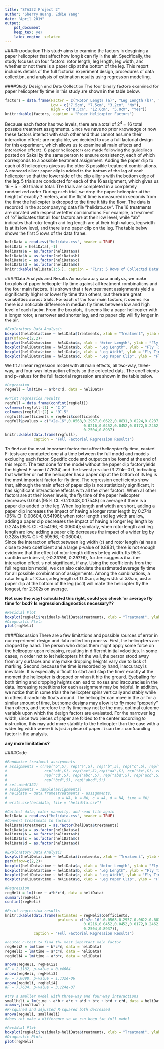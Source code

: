 ```yaml
---
title: "STA322 Project 2"
author: "Sherry Huang, Eddie Yang"
date: "April 2019"
output:
    pdf_document:
    keep_tex: yes
    latex_engine: xelatex
---
```


####Introduction
  This study aims to examine the factors in desgining a paper helicopter that affect how long it can fly in the air. Specifically, the study focuses on four factors: rotor length, leg length, leg width, and whether or not there is a paper clip at the bottom of the leg. This report includes details of the full factorial experiment design, procedures of data collection, and analysis of estimation results using regression modelling.
  
####Study Design and Data Collection
  The four binary factors examined for paper helicopter fly time in this study are shown in the table below. 
```r
factors = data.frame(Factor = c("Rotor Length (a)", "Leg Length (b)", "Leg Width (c)", "Paper Clip (d)"),
                     Low = c("7.5cm", "7.5cm", "3.2cm", "No"),
                     High = c("8.5cm", "12.0cm", "5.0cm", "Yes"))
knitr::kable(factors, caption = "Paper Helicopter Factors")
```
  
  Because each factor has two levels, there are a total of $2^4 = 16$ total possible treatment assignments. Since we have no prior knowledge of how these factors interact with each other and thus cannot assume their interaction effects are negligible, we decided to use a full factorial design for this experiment, which allows us to examine all main effects and interaction effects. 8 paper helicopters are made following the guidelines posted on Sakai by the same person to ensure consistency, each of which corresponds to a possible treatment assignment. Adding the paper clip to each of 8 helicopters gives us the other 8 possible treatment combinations. A standard silver paper clip is added to the bottom of the leg of each helicopter so that the lower side of the clip alligns with the bottom edge of the leg. 5 trials are conducted for each of the 16 assignment, which gives us $16 * 5 = 80$ trials in total. The trials are completed in a completely randomized order.
  During each trial, we drop the paper helicopter at the height of exactly 2 meters, and the flight time is measured in seconds from the time the helicopter is dropped to the time it hits the floor. The data is recorded in the accompanying data file "helidata.csv". The 16 treatments are donated with respective letter combinations. For example, a treatment of "o" indicates that all four factors are at their low level, while "ab" indicates that rotor length and leg length are at their high values, leg width is at its low level, and there is no paper clip on the leg. The table below shows the first 5 rows of the data frame.
  
```r
heliData = read.csv("helidata.csv", header = TRUE)
heliData = heliData[,-1]
heliData$a = as.factor(heliData$a)
heliData$b = as.factor(heliData$b)
heliData$c = as.factor(heliData$c)
heliData$d = as.factor(heliData$d)
knitr::kable(heliData[1:5,], caption = "First 5 Rows of Collected Data")
```

####Data Analysis and Results
  As exploratory data analysis, we make boxplots of paper helicopter fly time against all treatment combinations and the four main factors. It is shown that a few treatment assignments yield a significantly higher or lower fly time than others, but there are great variabilities across trials. For each of the four main factors, it seems like there is a noticable difference in median fly times between low and high level of each factor. From the boxplots, it seems like a paper helicopter with a longer rotor, a narrower and shorter leg, and no paper clip will fly longer in the air.

```r
#Exploratory Data Analysis
boxplot(heliData$time ~ heliData$treatments, xlab = "Treatment", ylab = "Fly Time")
par(mfrow=c(2,2))   
boxplot(heliData$time ~ heliData$a, xlab = "Rotor Length", ylab = "Fly Time")
boxplot(heliData$time ~ heliData$b, xlab = "Leg Length", ylab = "Fly Time")
boxplot(heliData$time ~ heliData$c, xlab = "Leg Width", ylab = "Fly Time")
boxplot(heliData$time ~ heliData$d, xlab = "Leg Paper Clip", ylab = "Fly Time")
```

We fit a linear regression model with all main effects, all two-way, three-way, and four-way interaction effects on the collected data. The coefficients and p-values for the full factorial regression are shown in the table below.

```r
#Regression
regHeli = lm(time ~ a*b*c*d, data = heliData)

#Print regression results
regfull = data.frame(confint(regHeli))
colnames(regfull)[1] = "2.5"
colnames(regfull)[2] = "97.5"
regfull$coefficients = regHeli$coefficients
regfull$pvalues = c("<2e-16",0.0568,0.2957,0.0622,0.8831,0.0224,0.8237,
                                    0.0216,0.0452,0.0452,0.0172,0.2462,0.2067,0.7290,
                                    0.2504,0.8937)
knitr::kable(data.frame(regfull),
             caption = "Full Factorial Regression Results")
```

  To find out the most important factor that affect helicopter fly time, nested F-tests are conducted one at a time between the full model and models excluding each factor. Specific code and output can be found at the end of this report. The test done for the model without the paper clip factor yields the highest F score (7.7634) and the lowest p-value (3.224e-07), indicating that whether or not the helicopter has a paper clip at the bottom of its leg is the most important factor for fly time. The regression coefficients show that, although the main effect of paper clip is not statistically significant, it has significant interactione effects with all the other factors. When all other factors are at their lower levels, the fly time of the paper helicopter decreases 0.014s (95% CI: -0.20348, 0.17548) on average if there is a paper clip added to the leg. When leg length and width are short, adding a paper clip increases the impact of having a longer roter length by 0.274s (95% CI: 0.00604, 0.54196); when rotor length and leg width are low, adding a paper clip decreases the impact of having a longer leg length by 0.274s (95% CI: -0.54196, -0.00604); similarly, when rotor length and leg length are low, adding a paper clip decreases the impact of a wider leg by 0.328s (95% CI: -0.59596, -0.06004).  
  Since the interaction effect between leg width (c) and rotor length (a) has a close to zero coefficient and a large p-value of 0.8831, there is not enough evidence that the effect of rotor length differs by leg width. Its 95% confidence interval, (-0.23796, 0.29796), further suggests that the interaction effect is not significant, if any. 
  Using the coefficients from the full regression model, we can also calculate the estimated average fly time for all possible combination of assignments. Among the combinations, a rotor length of 7.5cm, a leg length of 12.0cm, a leg width of 5.0cm, and a paper clip at the bottom of the leg (bcd) will make the helicopter fly the longest, for 2.302s on average.

**Not sure the way I calculated this right, could you check for average fly time for bcd?**
**Is regression diagnostics necessary??**

```r
#Residual Plot
boxplot(regHeli$residuals~heliData$treatments, xlab = "Treatment", ylab = "Residuals")
#Diagnostic Plots
plot(regHeli)
```

####Discussion
  There are a few limitations and possible sources of error in our experiment design and data collection process. First, the helicopters are dropped by hand. The person who drops them might apply some force on the helicopter upon releasing, resulting in different initial velocities. In some cases, in order not to let helicopters hit the wall, the person stood away from any surfaces and may make dropping heights vary due to lack of marking. Second, because the time is recorded by hand, inaccuracy is inevitable. It is especially difficult to start and stop the timer exactly at the moment the helicopter is dropped or when it hits the ground. Eyeballing for both timing and dropping heights can lead to noises and inaccuracies in the data. Increasing repetitions for each assignment may be helpful. In addition, we notice that in some trials the helicopter spins vertically and stably while in others it randomly floats around. The helicopter can move in the air for a similar amount of time, but some designs may allow it to fly more "properly" than others, and therefore the fly time may not be the most optimal outcome variable upon which the design factors are evaluated. For the narrower leg width, since two pieces of paper are folded to the center according to instruction, this may add more stability to the helicopter than the case with a wider leg width where it is just a piece of paper. It can be a confounding factor in the analysis. 

**any more limitations?**
  
####Code

```r
#Randomize treatment assignments
# assignments = c(rep("o",5), rep("a",5), rep("b",5), rep("c",5), rep("d",5),
#                 rep("ab",5), rep("ac",5),rep("ad",5), rep("bc",5), rep("bd",5),
#                 rep("cd",5), rep("abc",5), rep("abd",5), rep("acd",5), 
#                 rep("bcd",5), rep("abcd",5))
# set.seed(322)
# assignments = sample(assignments)
# helidata = data.frame(treatments = assignments, 
#                       a = NA, b = NA, c = NA, d = NA, time = NA)
# write.csv(helidata, file = "helidata.csv")

#Collect data, enter manually, and read file again
heliData = read.csv("helidata.csv", header = TRUE)
#Convert treatments to factors
heliData$treatments = as.factor(heliData$treatments)
heliData$a = as.factor(heliData$a)
heliData$b = as.factor(heliData$b)
heliData$c = as.factor(heliData$c)
heliData$d = as.factor(heliData$d)

#Exploratory Data Analysis
boxplot(heliData$time ~ heliData$treatments, xlab = "Treatment", ylab = "Fly Time")
par(mfrow=c(2,2))   
boxplot(heliData$time ~ heliData$a, xlab = "Rotor Length", ylab = "Fly Time")
boxplot(heliData$time ~ heliData$b, xlab = "Leg Length", ylab = "Fly Time")
boxplot(heliData$time ~ heliData$c, xlab = "Leg Width", ylab = "Fly Time")
boxplot(heliData$time ~ heliData$d, xlab = "Leg Paper Clip", ylab = "Fly Time")

#Regression
regHeli = lm(time ~ a*b*c*d, data = heliData)
summary(regHeli)
confint(regHeli)

#Print regression results
knitr::kable(data.frame(estimates = regHeli$coefficients,
                        pvalues = c("<2e-16",0.0568,0.2957,0.0622,0.8831,0.0224,0.8237,
                                    0.0216,0.0452,0.0452,0.0172,0.2462,0.2067,0.7290,
                                    0.2504,0.8937)),
             caption = "Full Factorial Regression Results")

#nested F-test to find the most important main factor
regHeli2 = lm(time ~ b*c*d, data = heliData)
regHeli3 = lm(time ~ a*c*d, data = heliData)
regHeli4 = lm(time ~ a*b*c, data = heliData)

anova(regHeli, regHeli2)
#F = 2.1182, p-value = 0.04664
anova(regHeli, regHeli3)
#F = 7.0098, p-value = 1.332e-06
anova(regHeli, regHeli4)
#F = 7.7634, p-value = 3.224e-07

#try a smaller model with three-way and four-way interactions
smallHeli = lm(time ~ a*b + a*c + a*d + b*c + b*d + c*d, data = heliData)
summary(smallHeli)
#R-squared and adjusted R-squared both decreased
anova(regHeli, smallHeli)
#does not make a difference so we can keep the full model

#Residual Plot
boxplot(regHeli$residuals~heliData$treatments, xlab = "Treatment", ylab = "Residuals")
#Diagnostic Plots
plot(regHeli)
```

  